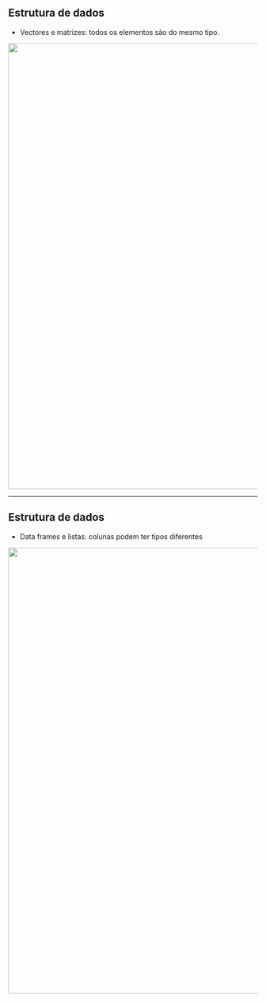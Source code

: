 ## Estrutura de dados

* Vectores e matrizes: todos os elementos são do mesmo tipo.
  
<img src="Images/DataTypes_ObjectsVectorsMatrices.png" style="width: 900px;"/>

---

## Estrutura de dados

* Data frames e listas: colunas podem ter tipos diferentes

<img src="Images/DataTypes_DataFramesLists.png" style="width: 900px;"/>
